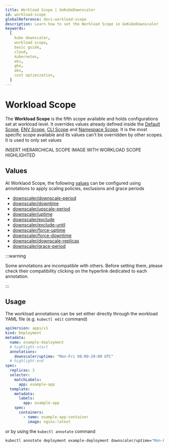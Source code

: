 ```yaml
---
title: Workload Scope | GoKubeDownscaler
id: workload-scope
globalReference: docs-workload-scope
description: Learn how to set the Workload Scope in GoKubeDownscaler
keywords:
  [
    kube downscaler,
    workload scope,
    basic guide,
    cloud,
    kubernetes,
    eks,
    gke,
    aks,
    cost optimization,
  ]
---
```


# Workload Scope

The **Workload Scope** is the fifth scope available and holds configurations set at workload level.
It overrides values already defined inside the
[Default Scope](ref:docs-default-scope), [ENV Scope](ref:docs-env-scope), [CLI Scope](ref:docs-cli-scope)
and [Namespace Scope](ref:docs-namespace-scope).
It is the most specific scope available and its values can't be overridden by other scopes.
It is used to only set values

INSERT HIERARCHICAL SCOPE IMAGE WITH WORKLOAD SCOPE HIGHLIGHTED

## Values

At Worklaod Scope, the following [values](ref:docs-values) can be configured using annotations to apply
scaling policies, exclusions and grace periods

- [downscaler/downscale-period](ref:docs-values#downscale-period)
- [downscaler/downtime](ref:docs-values#downtime)
- [downscaler/upscale-period](ref:docs-values#upscale-period)
- [downscaler/uptime](ref:docs-values#uptime)
- [downscaler/exclude](ref:docs-values#exclude)
- [downscaler/exclude-until](ref:docs-values#exclude-until)
- [downscaler/force-uptime](ref:docs-values#force-uptime)
- [downscaler/force-downtime](ref:docs-values#force-downtime)
- [downscaler/downscale-replicas](ref:docs-values#downscale-replicas)
- [downscaler/grace-period](ref:docs-values#grace-period)

:::warning

Some annotations are incompatible with others.
Before setting them, please check their compatibility clicking on the hyperlink dedicated to each annotation.

:::

## Usage

The workload annotations can be set either directly through the workload YAML file (e.g. `kubectl edit` command)

```yaml title="example-deployment.yaml"
apiVersion: apps/v1
kind: Deployment
metadata:
  name: example-deployment
  # highlight-start
  annotations:
    downscaler/uptime: "Mon-Fri 08:00-20:00 UTC"
  # highlight-end
spec:
  replicas: 3
  selector:
    matchLabels:
      app: example-app
  template:
    metadata:
      labels:
        app: example-app
    spec:
      containers:
        - name: example-app-container
          image: nginx:latest
```

or by using the `kubectl annotate` command

```bash
kubectl annotate deployment example-deployment downscaler/uptime="Mon-Fri 08:00-20:00 UTC"
```

